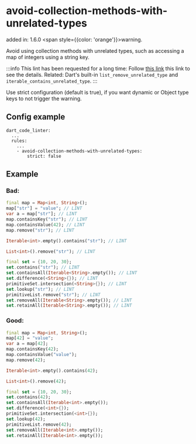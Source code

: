 # avoid-collection-methods-with-unrelated-types

added in: 1.6.0 <span style={{color: 'orange'}}>warning</span>.

Avoid using collection methods with unrelated types, such as accessing a map of integers using a string key.

:::info
This lint has been requested for a long time: Follow <u>[this link](https://github.com/dart-lang/linter/issues/1307)</u> this link to see the details.
Related: Dart's built-in `list_remove_unrelated_type` and `iterable_contains_unrelated_type`. :::

Use strict configuration (default is true), if you want dynamic or Object type keys to not trigger the warning.

## Config example
```dart:
dart_code_linter:
  ...
  rules:
    ...
    - avoid-collection-methods-with-unrelated-types:
        strict: false
```
## Example

### Bad:

```dart
final map = Map<int, String>();
map["str"] = "value"; // LINT
var a = map["str"]; // LINT
map.containsKey("str"); // LINT
map.containsValue(42); // LINT
map.remove("str"); // LINT

Iterable<int>.empty().contains("str"); // LINT

List<int>().remove("str"); // LINT

final set = {10, 20, 30};
set.contains("str"); // LINT
set.containsAll(Iterable<String>.empty()); // LINT
set.difference(<String>{}); // LINT
primitiveSet.intersection(<String>{}); // LINT
set.lookup("str"); // LINT
primitiveList.remove("str"); // LINT
set.removeAll(Iterable<String>.empty()); // LINT
set.retainAll(Iterable<String>.empty()); // LINT
```

### Good:

```dart
final map = Map<int, String>();
map[42] = "value";
var a = map[42];
map.containsKey(42);
map.containsValue("value");
map.remove(42);

Iterable<int>.empty().contains(42);

List<int>().remove(42);

final set = {10, 20, 30};
set.contains(42);
set.containsAll(Iterable<int>.empty());
set.difference(<int>{});
primitiveSet.intersection(<int>{});
set.lookup(42);
primitiveList.remove(42);
set.removeAll(Iterable<int>.empty());
set.retainAll(Iterable<int>.empty());
```
